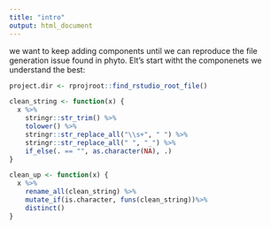 ```yaml
---
title: "intro"
output: html_document
---
```


we want to keep adding components until we can reproduce the file generation issue found in phyto.  Elt's start witht the componenets we understand the best:

```r
project.dir <- rprojroot::find_rstudio_root_file()
```

```r
clean_string <- function(x) {
  x %>% 
    stringr::str_trim() %>% 
    tolower() %>% 
    stringr::str_replace_all("\\s+", " ") %>% 
    stringr::str_replace_all(" ", "_") %>%  
    if_else(. == "", as.character(NA), .)
}
```

```r
clean_up <- function(x) {
  x %>% 
    rename_all(clean_string) %>% 
    mutate_if(is.character, funs(clean_string))%>% 
    distinct()
}
```